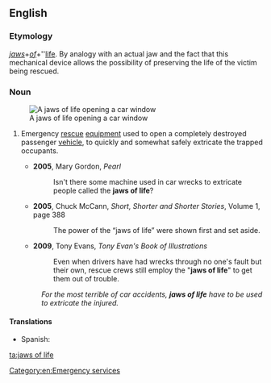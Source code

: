 ==English==
{{wikipedia}}

===Etymology===
''[[jaws]]''+''[[of]]''+''[[life]]. By analogy with an actual jaw and the fact that this mechanical device allows the possibility of preserving the life of the victim being rescued.

===Noun===
{{en-plural noun}}
[[File:Spreizer schlossoeffnung.jpg|thumb|right|A jaws of life opening a car window]]

# {{lb|en|plurale tantum}} Emergency [[rescue]] [[equipment]] used to open a completely destroyed passenger [[vehicle]], to quickly and somewhat safely extricate the trapped occupants.
#* '''2005''', Mary Gordon, ''Pearl''<!---[http://books.google.com/books?id=NBjN-64g1UMC&pg=PT164&dq=jaws+of+life&hl=en&ei=2AG_TtH4JqOTiAKNsdG2Aw&sa=X&oi=book_result&ct=result&resnum=7&ved=0CFUQ6AEwBg]--->
#*: Isn't there some machine used in car wrecks to extricate people called the '''jaws of life'''?
#* '''2005''', Chuck McCann, ''Short, Shorter and Shorter Stories'', Volume 1, page 388<!---[http://books.google.com/books?id=GEpbbkPlNSoC&pg=PA388&dq=%22jaws+of+life%22&hl=en&ei=KAK_TvS4O6LfiALH8M3yAg&sa=X&oi=book_result&ct=result&resnum=8&sqi=2&ved=0CGMQ6AEwBw]--->
#*: The power of the “jaws of life” were shown first and set aside.
#* '''2009''', Tony Evans, ''Tony Evan's Book of Illustrations''<!---[http://books.google.com/books?id=O-d2JAlk9uMC&pg=PT208&dq=%22jaws+of+life%22&hl=en&ei=cAK_TuzkMOWViAL2gqGbAw&sa=X&oi=book_result&ct=result&resnum=6&ved=0CFMQ6AEwBTgK]--->
#*: Even when drivers have had wrecks through no one's fault but their own, rescue crews still employ the "'''jaws of life'''" to get them out of trouble.
#: ''For the most terrible of car accidents, '''jaws of life''' have to be used to extricate the injured.''

====Translations====
{{trans-top|emergency rescue equipment}}
* Spanish: {{t|es|mandíbulas de la vida|f}}
{{trans-mid}}
{{trans-bottom}}

[[Category:en:Emergency services]]

[[ta:jaws of life]]